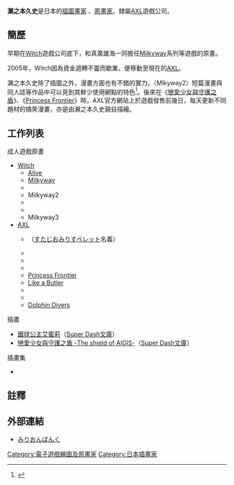 {{Japanese|japanese= 瀬之本 久史|kana= せのもと ひさし|romaji= Senomoto Hisashi}}

'''瀨之本久史'''{{bd}}是日本的[[插圖畫家|插圖畫家]] 、[[原畫家|原畫家]]。隸屬[[AXL|AXL]]遊戲公司。

==簡歷==
早期在[[Witch|Witch]]遊戲公司底下，和真廣雄海一同擔任[[Milkyway|Milkyway]]系列等遊戲的原畫。

2005年，Witch因為資金週轉不靈而歇業，便移動至現在的[[AXL|AXL]]。

瀨之本久史除了插圖之外，漫畫方面也有不錯的實力。〈Mlkyway2〉短篇漫畫與同人誌等作品中可以見到其鮮少使用網點的特色<ref>{{cite book |author= |authorlink= |coauthors= |title= 《コンプティーク》2002年4月號特別附錄，〈別冊コミックコンプ〉第1號|year= 2002年|publisher= 角川書店|location= |isbn= }}</ref>。後來在《[[戀愛少女與守護之盾|戀愛少女與守護之盾]]》、《[[Princess_Frontier|Princess Frontier]]》時，AXL官方網站上於遊戲發售前幾日，每天更新不同題材的搞笑漫畫，亦是由瀨之本久史親自描繪。

==工作列表==
;成人遊戲原畫
*[[Witch|Witch]]
**[[Alive_(AVG)|Alive]]
**[[Milkyway|Milkyway]]
**{{nihongo|草莓打!!|いちご打!!}}
**Milkyway2
**{{lang|ja|てりるのクリスマスBOX}}
**{{nihongo|Fake|ふぇいく}}
**Milkyway3
*[[AXL|AXL]]
**{{nihongo|[[Tutorial_Summer|Tutorial Summer]]|チュートリアルサマー}}（[[すたじおみりす|すたじおみりすペレット]]名義）
**{{lang|ja|ひだまり}}
**{{nihongo|[[聽見你的聲音|聽見你的聲音]]|キミの声がきこえる}}
**{{nihongo|[[戀愛少女與守護之盾|戀愛少女與守護之盾]]|恋する乙女と守護の楯}}
**[[Princess_Frontier|Princess Frontier]]
**[[Like_a_Butler|Like a Butler]]
**{{lang|ja|かしましコミュニケーション}}
**{{lang|ja|愛しい対象の護り方}}
**[[Dolphin_Divers|Dolphin Divers]]

;插畫
*[[鐵球公主艾蜜莉|鐵球公主艾蜜莉]]（[[Super_Dash文庫|Super Dash文庫]]）
*[[戀愛少女與守護之盾|戀愛少女與守護之盾 -The shield of AIGIS-]]（[[Super_Dash文庫|Super Dash文庫]]）

;插畫集
*{{nihongo|瀨之本久史 Art Works MAX Mook PUSH!! Selected Series|瀬之本久史アートワークス MAXムック PUSH!! Selectedシリーズ}}

==註釋==
<div class="references-small">
<references />
</div>

==外部連結==
*{{ja}} [http://www7a.biglobe.ne.jp/~million-bank/ みりおんばんく] {{Wayback|url=http://www7a.biglobe.ne.jp/~million-bank/ |date=20081007024320 }}

{{DEFAULTSORT:Senomoto Satoshi}}
[[Category:電子遊戲繪圖及原畫家|Category:電子遊戲繪圖及原畫家]]
[[Category:日本插畫家|Category:日本插畫家]]
{{Japan-artist-stub}}